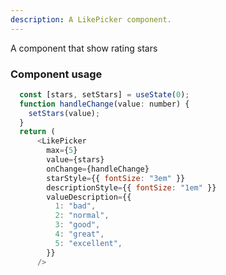 ```yaml
---
description: A LikePicker component.
---
```



A component that show rating stars

### Component usage

```js
  const [stars, setStars] = useState(0);
  function handleChange(value: number) {
    setStars(value);
  }
  return (
      <LikePicker
        max={5}
        value={stars}
        onChange={handleChange}
        starStyle={{ fontSize: "3em" }}
        descriptionStyle={{ fontSize: "1em" }}
        valueDescription={{
          1: "bad",
          2: "normal",
          3: "good",
          4: "great",
          5: "excellent",
        }}
      />
```
